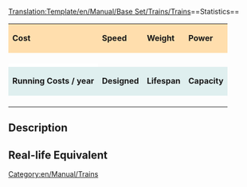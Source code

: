 <noinclude>[[Translation:Template/en/Manual/Base Set/Trains/Trains]]</noinclude>==Statistics==
<!--
This is a Template for trains. Do not edit this page if you want to alter data for trains; use the train's own page for that.
-->
{| cellspacing="3" align="center"
|style="background:#ffdead;"| '''Cost'''
|style="background:#ffdead;"| '''Speed''' 
|style="background:#ffdead;"| '''Weight'''
|style="background:#ffdead;"| '''Power''' 
|-
| {{{Cost}}}
| {{{Speed}}}
| {{{Weight}}}
| {{{Power}}}
|-
|style="background:white;"colspan='4'| 
|-
|style="background:#dfefef;"|'''Running Costs / year'''
|style="background:#dfefef;"|'''Designed'''
|style="background:#dfefef;"|'''Lifespan'''
|style="background:#dfefef;"|'''Capacity'''
|-
| {{{Annual}}}
| {{{Designed}}}
| {{{Lifespan}}}
| {{{Capacity}}}
|}

==Description==
{{{Description}}}

==Real-life Equivalent==
{{{Real-life}}}

[[Category:en/Manual/Trains]]